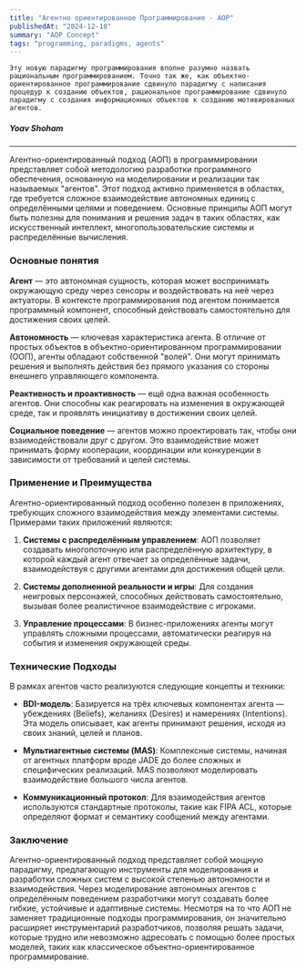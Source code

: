 ```yaml
---
title: "Агентно ориентированное Программирование - AOP"
publishedAt: "2024-12-18"
summary: "AOP Concept"
tags: "programming, paradigms, agents"
---
```




`Эту новую парадигму программирования вполне разумно назвать рациональным программированием. Точно так же, как объектно-ориентированное программирование сдвинуло парадигму с написания процедур к созданию объектов, рациональное программирование сдвинуло парадигму с создания информационных объектов к созданию мотивированных агентов.`
##### Yoav Shoham



---



Агентно-ориентированный подход (АОП) в программировании представляет собой методологию разработки программного обеспечения, основанную на моделировании и реализации так называемых "агентов". Этот подход активно применяется в областях, где требуется сложное взаимодействие автономных единиц с определёнными целями и поведением. Основные принципы АОП могут быть полезны для понимания и решения задач в таких областях, как искусственный интеллект, многопользовательские системы и распределённые вычисления.

### Основные понятия

**Агент** — это автономная сущность, которая может воспринимать окружающую среду через сенсоры и воздействовать на неё через актуаторы. В контексте программирования под агентом понимается программный компонент, способный действовать самостоятельно для достижения своих целей.

**Автономность** — ключевая характеристика агента. В отличие от простых объектов в объектно-ориентированном программировании (ООП), агенты обладают собственной "волей". Они могут принимать решения и выполнять действия без прямого указания со стороны внешнего управляющего компонента.

**Реактивность и проактивность** — ещё одна важная особенность агентов. Они способны как реагировать на изменения в окружающей среде, так и проявлять инициативу в достижении своих целей.

**Социальное поведение** — агентов можно проектировать так, чтобы они взаимодействовали друг с другом. Это взаимодействие может принимать форму кооперации, координации или конкуренции в зависимости от требований и целей системы.

### Применение и Преимущества

Агентно-ориентированный подход особенно полезен в приложениях, требующих сложного взаимодействия между элементами системы. Примерами таких приложений являются:

1. **Системы с распределённым управлением**: АОП позволяет создавать многопоточную или распределённую архитектуру, в которой каждый агент отвечает за определённые задачи, взаимодействуя с другими агентами для достижения общей цели.

2. **Системы дополненной реальности и игры**: Для создания неигровых персонажей, способных действовать самостоятельно, вызывая более реалистичное взаимодействие с игроками.

3. **Управление процессами**: В бизнес-приложениях агенты могут управлять сложными процессами, автоматически реагируя на события и изменения окружающей среды.

### Технические Подходы

В рамках агентов часто реализуются следующие концепты и техники:

- **BDI-модель**: Базируется на трёх ключевых компонентах агента — убеждениях (Beliefs), желаниях (Desires) и намерениях (Intentions). Эта модель описывает, как агенты принимают решения, исходя из своих знаний, целей и планов.

- **Мультиагентные системы (MAS)**: Комплексные системы, начиная от агентных платформ вроде JADE до более сложных и специфических реализаций. MAS позволяют моделировать взаимодействие большого числа агентов.

- **Коммуникационный протокол**: Для взаимодействия агентов используются стандартные протоколы, такие как FIPA ACL, которые определяют формат и семантику сообщений между агентами.

### Заключение

Агентно-ориентированный подход представляет собой мощную парадигму, предлагающую инструменты для моделирования и разработки сложных систем с высокой степенью автономности и взаимодействия. Через моделирование автономных агентов с определённым поведением разработчики могут создавать более гибкие, устойчивые и адаптивные системы. Несмотря на то что АОП не заменяет традиционные подходы программирования, он значительно расширяет инструментарий разработчиков, позволяя решать задачи, которые трудно или невозможно адресовать с помощью более простых моделей, таких как классическое объектно-ориентированное программирование.